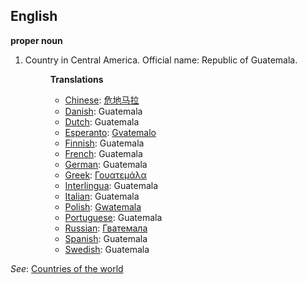 ==English==

'''proper noun'''

# Country in Central America. Official name: Republic of Guatemala.
#:'''Translations'''
#:*[[Chinese]]: [[危地马拉]]
#:*[[Danish]]: Guatemala
#:*[[Dutch]]: Guatemala
#:*[[Esperanto]]: [[Gvatemalo]]
#:*[[Finnish]]: Guatemala
#:*[[French]]: Guatemala
#:*[[German]]: Guatemala
#:*[[Greek]]: [[Γουατεμάλα]]
#:*[[Interlingua]]: Guatemala
#:*[[Italian]]: Guatemala
#:*[[Polish]]: [[Gwatemala]]
#:*[[Portuguese]]: Guatemala
#:*[[Russian]]: [[Гватемала]]
#:*[[Spanish]]: Guatemala
#:*[[Swedish]]: Guatemala

''See'': [[Countries of the world]]